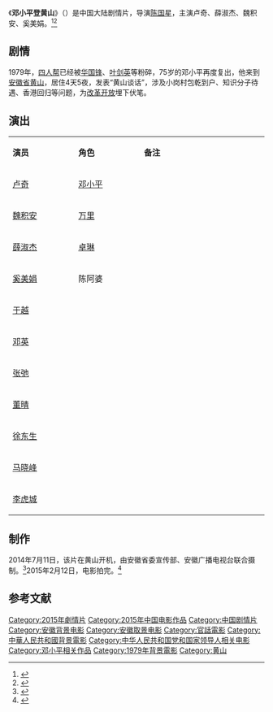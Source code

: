 {{电影信息框
| 片名     = 邓小平登黄山
| 电影原名 = ''{{lang|en|Deng Xiaoping in Huang Mountain}}''
| 图像     = Deng Xiaoping in Huang Mountain poster.jpg
| 图像说明 = 海报
| 导演     = [[陈国星|陈国星]]
| 监制     = 
| 制片     = 严从华
| 编剧     = 赵葆华、张强
| 剧本     = 
| 原著     = 
| 主演     = 卢奇<br>薛淑杰<br>魏积安<br>奚美娟
| 主题曲   = 
| 片头曲   = 
| 片尾曲   = 
| 配乐     = 
| 摄影     = 
| 剪辑     = 
| 制片商   = 安徽广播电视台<br>安徽省委宣传部
| 发行商   = 
| 上映日期 =2015年2月7日（中国大陆）
| 片长     = 100分钟
| 产地     = {{CHNML}}
| 语言     = [[現代標準漢語|国语普通话]] 
| 预算     = 
| 票房     = 
| 前集     = 
| 续集     = 
}}
《'''邓小平登黄山'''》（{{lang-en|''Deng Xiaoping in Huang Mountain''}}）是中国大陆剧情片，导演[[陈国星|陈国星]]，主演卢奇、薛淑杰、魏积安、奚美娟。<ref>{{cite news|author=|url=http://news.ifeng.com/a/20150206/43119941_0.shtml|title=《邓小平登黄山》在京首映|newspaper=凤凰网|accessdate=2015-02-08|date=2015-02-06|archive-date=2015-02-08|archive-url=https://web.archive.org/web/20150208073725/http://news.ifeng.com/a/20150206/43119941_0.shtml|dead-url=no}}</ref><ref>{{cite news |author= |url=http://news.qq.com/a/20150207/030977.htm |title=电影《邓小平登黄山》首映 万里形象首登大银幕 |newspaper=腾讯网 |accessdate=2015-02-08 |date=2015-02-07 |archive-date=2016-01-28 |archive-url=https://web.archive.org/web/20160128022032/http://news.qq.com/a/20150207/030977.htm |dead-url=no }}</ref>

==剧情==
1979年，[[四人帮|四人帮]]已经被[[华国锋|华国锋]]、[[叶剑英|叶剑英]]等粉碎，75岁的邓小平再度复出，他来到[[安徽省|安徽省]][[黄山|黄山]]，居住4天5夜，发表“黄山谈话”，涉及小岗村包乾到户、知识分子待遇、香港回归等问题，为[[改革开放|改革开放]]埋下伏笔。

==演出==
{|class="wikitable" width="20%"
|- style="background:cornflowerblue; color:white" align=center
|style="width:5%"|'''演员'''||style="width:5%"|'''角色'''||style="width:10%"|'''备注'''
|-
| [[卢奇|卢奇]] || [[邓小平|邓小平]] ||   
|-
| [[魏积安|魏积安]] || [[万里|万里]] ||   
|- 
| [[薛淑杰|薛淑杰]] || [[卓琳|卓琳]] ||   
|- 
| [[奚美娟|奚美娟]] || 陈阿婆 ||   
|-
| [[于越|于越]] ||  ||   
|-
| [[邓英|邓英]] ||  ||   
|- 
| [[张弛|张弛]] ||  ||   
|- 
| [[董晴|董晴]] ||  ||   
|-
| [[徐东生|徐东生]] ||  ||   
|-
| [[马晓峰|马晓峰]] ||  ||   
|-
| [[李虎城|李虎城]] ||  ||   
|}

==制作==
2014年7月11日，该片在黄山开机，由安徽省委宣传部、安徽广播电视台联合摄制。<ref>{{cite news|author=|url=http://news.xinhuanet.com/local/2014-07/12/c_1111583463.htm|title=《邓小平在黄山》开机|newspaper=新华网|date=2014-07-12|accessdate=2015-02-08|deadurl=yes|archiveurl=https://web.archive.org/web/20150208085436/http://news.xinhuanet.com/local/2014-07/12/c_1111583463.htm|archivedate=2015-02-08}}</ref>2015年2月12日，电影拍完。<ref>{{cite news |title=电影《邓小平登黄山》拍摄完毕 |url=http://ent.sina.com.cn/zz/2015-02-12/doc-icczmvun6067427.shtml |accessdate=2021-02-03 |work=新浪 |date=2015-02-12}}</ref>

==参考文献==
{{reflist}}

<!-- == 外部链接==
* {{douban|}}
* {{Mtime|}} -->


{{DEFAULTSORT:D邓小平}}
[[Category:2015年劇情片|Category:2015年劇情片]]
[[Category:2015年中国电影作品|Category:2015年中国电影作品]]
[[Category:中国剧情片|Category:中国剧情片]]
[[Category:安徽背景电影|Category:安徽背景电影]]
[[Category:安徽取景电影|Category:安徽取景电影]]
[[Category:官話電影|Category:官話電影]]
[[Category:中華人民共和國背景電影|Category:中華人民共和國背景電影]]
[[Category:中华人民共和国党和国家领导人相关电影|Category:中华人民共和国党和国家领导人相关电影]]
[[Category:邓小平相关作品|Category:邓小平相关作品]]
[[Category:1979年背景電影|Category:1979年背景電影]]
[[Category:黄山|Category:黄山]]